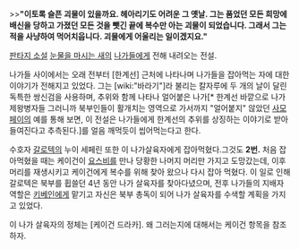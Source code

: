 >>'''"이토록 슬픈 괴물이 있을까요. 헤아리기도 어려운 그 옛날. 그는 품었던 모든 희망에 배신을 당하고 가졌던 모든 것을 뺏긴 끝에 복수만 아는 괴물이 되었습니다. 그래서 그는 적을 사냥하여 먹어치웁니다. 괴물에게 어울리는 일이겠지요."'''


[[판타지 소설]] [[눈물을 마시는 새]]의 [[나가]]들에게 전해 내려오는 전설.

나가들 사이에서는 오래 전부터 [한계선] 근처에 나타나며 나가들을 잡아먹는 자에 대한 이야기가 전해지고 있었다. 그는 [wiki:"바라기"]라 불리는 칼자루에 두 개의 날이 달린 독특한 쌍신검을 사용하며, 추위와 함께 나타나 얼어붙은 나가[* 한계선 바깥으로 나가 제왕병자들 그러니까 북부인들이 활개치는 영역으로 가서까지 "얼어붙지" 않았던 [[사모 페이]]의 예를 통해 보면, 이 전설은 나가들에게 한계선의 추위를 상징하는 이야기로 받아들여진다고 추측된다.]를 얼음 깨먹듯이 씹어먹는다고 한다. 

수호자 [[갈로텍]]의 누이 세페린 또한 이 나가살육자에게 잡아먹혔다.그것도 '''2번.''' 처음 잡아먹혔을 때는 케이건이 [[요스비]]를 만나 당황한 나머지 머리만 가지고 도망갔는데, 이후 머리를 재생시키고 케이건에게 복수를 위해 찾아 왔으나 다시 잡아 먹혔다. 이 일로 인해 갈로텍은 북부를 휩쓸던 4년 동안 나가 살육자를 찾아다녔으며, 전후 나가들의 지배자 역할은 [[키베인]]에게 맡기고 자신은 북부 총독이 되어 나가 살육자를 수색할 계획을 가지고 있었다.

이 나가 살육자의 정체는 [케이건 드라카]. 왜 그러는지에 대해서는 케이건 항목을 참조하자.
